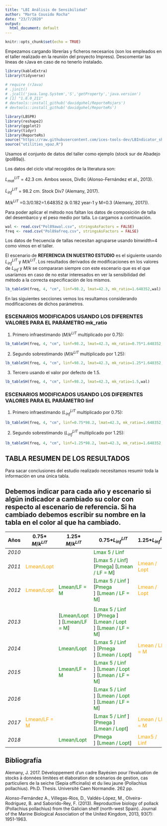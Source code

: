 ```yaml
---
title: "LBI Análisis de Sensibilidad"
author: "Marta Cousido Rocha"
date: "23/7/2020"
output:
  html_document: default
---
```


```r
knitr::opts_chunk$set(echo = TRUE)
```


Empezamos cargando librerías y ficheros necesarios (son los empleados en el taller realizado en la reunión del proyecto Impress). Descomentar las líneas de rJava en caso de no tenerlo instalado.

```r
library(kableExtra)
library(tidyverse)

# require (rJava)
# .jinit()
# .jcall('java.lang.System','S','getProperty','java.version')
# [1] "1.8.0_211"
# devtools::install_github('davidgohel/ReporteRsjars')
# devtools::install_github('davidgohel/ReporteRs')
```

 

```r
library(LBSPR) 
library(reshape2)
library(ggplot2) 
library(tidyr)
library(ReporteRs) 
source("https://raw.githubusercontent.com/ices-tools-dev/LBIndicator_shiny/master/utilities.R") 
source("utilities_vpaz.R") 
```

Usamos el conjunto de datos del taller como ejemplo (stock sur de Abadejo (pol89a)).


Los datos del ciclo vital recogidos de la literatura son:

$L_{mat}^{LIT}$ = 42.3 cm. Ambos sexos, Div8c (Alonso-Fernández et al., 2013).   

$L_{inf}^{LIT}$ = 98.2 cm. Stock Div7 (Alemany, 2017).     

${M/k}^{LIT}$ =0.3/0.182=1.648352 (k 0.182 year-1 y M=0.3 (Alemany, 2017)).


Para poder aplicar el método nos faltan los  datos de composición de talla del desembarco y el peso medio por talla. Lo cargamos a continuación.
  
```r
wal <- read.csv("Pol89awal.csv", stringsAsFactors = FALSE)
freq <- read.csv("Pol89afreq.csv", stringsAsFactors = FALSE)
```

Los datos de frecuencia de tallas necesitan agruparse usando binwidth=4 como vimos en el taller.

El escenario de **REFERENCIA EN NUESTRO ESTUDIO** es el siguiente usando $L_{inf}^{LIT}$ y ${M/k}^{LIT}$. Los resultados derivados de modificaciones en los valores de $L_{inf}$ y ${M/k}$ se compararan siempre con este escenario que es el que usaríamos en caso de no estar interesados en ver la sensibilidad del método a la correcta especificación de los mismos.

```r
lb_tableSH(freq, 4, "cm", linf=98.2, lmat=42.3, mk_ratio=1.648352,wal)
```

En las siguientes secciones vemos los resultamos considerando modificaciones de dichos parámetros.

### ESCENARIOS MODIFICADOS USANDO LOS DIFERENTES VALORES PARA EL PARÁMETRO mk_ratio

1. Primero infraestimando (${M/k}^{LIT}$ multiplicado por 0.75):

```r
lb_tableSH(freq, 4, "cm", linf=98.2, lmat=42.3, mk_ratio=0.75*1.648352,wal)
```

2. Segundo sobrestimando (${M/k}^{LIT}$ multiplicado por 1.25):

```r
lb_tableSH(freq, 4, "cm", linf=98.2, lmat=42.3, mk_ratio=1.25*1.648352,wal)
```

3. Tercero usando el valor por defecto de 1.5.

```r
lb_tableSH(freq, 4, "cm", linf=98.2, lmat=42.3, mk_ratio=1.5,wal)
```


### ESCENARIOS MODIFICADOS USANDO LOS DIFERENTES VALORES PARA EL PARÁMETRO linf

1. Primero infraestimando ($L_{inf}^{LIT}$ multiplicado por 0.75):

```r
lb_tableSH(freq, 4, "cm", linf=0.75*98.2, lmat=42.3, mk_ratio=1.648352,wal)
```

2. Segundo sobrestimando ($L_{inf}^{LIT}$ multiplicado por 1.25):

```r
lb_tableSH(freq, 4, "cm", linf=1.25*98.2, lmat=42.3, mk_ratio=1.648352,wal)
```


## TABLA RESUMEN DE LOS RESULTADOS

Para sacar conclusiones del estudio realizado necesitamos resumir toda la información en una única tabla.

## Debemos indicar para cada año y escenario si algún indicador a cambiado su color con respecto al escenario de referencia. Si ha cambiado debemos escribir su nombre en la tabla en el color al que ha cambiado.


**Años** | 0.75* ${M/k}^{LIT}$| 1.25* ${M/k}^{LIT}$| 0.75*$L_{inf}^{LIT}$| 1.25*$L_{inf}^{LIT}$| M/k=1.5
----------------------| ----------------------|----------------------| ----------------------|----------------------|----------------------|
*2010* | | | <span style="color:green">Lmax 5 / Linf</span>| | |
*2011* | <span style="color:orange">Lmean/Lopt</span>| |[<span style="color:green">Lmax 5 / Linf</span>]&nbsp; [<span style="color:green">Pmega</span>]&nbsp;[<span style="color:green">Lmean / LF = M</span>]|<span style="color:orange">Lmean / Lopt</span>| |
*2012* | <span style="color:orange">Lmean/Lopt</span>| <span style="color:green">Lmean/LF = M</span>|[<span style="color:green">Lmax 5 / Linf</span> ]&nbsp; [<span style="color:green">Pmega</span> ]&nbsp;[<span style="color:green">Lmean / LF = M</span>]|<span style="color:orange">Lmean / Lopt</span>
| |
*2013* | |[<span style="color:green">Lmean/Lopt</span> ]&nbsp;[<span style="color:green">Lmean/LF = M</span>]| [<span style="color:green">Lmax 5 / Linf</span> ]&nbsp;[<span style="color:green">Pmega</span> ]&nbsp; [<span style="color:green">Lmean / Lopt</span> ]&nbsp;[<span style="color:green">Lmean / LF = M</span>]| | |
*2014* | |<span style="color:green">Lmean/Lopt</span>|[<span style="color:green">Lmax 5 / Linf</span> ]&nbsp;[<span style="color:green">Pmega</span> ]&nbsp;[<span style="color:green">Lmean / Lopt</span>]|<span style="color:orange">Lmean / LF = M</span>| |
*2015* | |<span style="color:green">Lmean/LF = M</span>|[<span style="color:green">Lmax 5 / Linf</span> ]&nbsp;[<span style="color:green">Lmean / Lopt</span> ]&nbsp;[<span style="color:green">Lmean / LF = M</span>]| | |
*2016* | | | [<span style="color:green">Lmax 5 / Linf</span> ]&nbsp;[<span style="color:green">Lmean / Lopt</span> ]&nbsp;[<span style="color:green">Lmean / LF = M</span>]| | |
*2017* |<span style="color:orange">Lmean/LF = M</span> | |[<span style="color:green">Lmax 5 / Linf</span> ]&nbsp; [<span style="color:green">Pmega</span> ]&nbsp; [<span style="color:green">Lmean / Lopt</span>]| <span style="color:orange">Lmean / LF = M</span>| |
*2018* | |<span style="color:green">Lmean/Lopt</span>| [<span style="color:green">Pmega</span> ]&nbsp;[<span style="color:green">Lmean / Lopt</span>]|<span style="color:orange">Lmax5 / Linf</span>| |




## Bibliografía

Alemany, J. 2017. Développement d'un cadre Bayésien pour l'évaluation de stocks à données limitées et élaboration de scénarios de gestion, cas particuliers de la seiche (Sepia officinalis) et du lieu jaune (Pollachius pollachius). Ph.D. Thesis. Université Caen Normandie. 262 pp.

Alonso-Fernández A., Villegas-Rios, D., Valdés-López, M., Olveira-Rodríguez, B. and Saborido-Rey, F. (2013). Reproductive biology of pollack (Pollachius pollachius) from the Galician shelf (north-west Spain). Journal of the Marine Biological Association of the United Kingdom, 2013, 93(7): 1951-1963.

